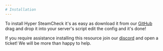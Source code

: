 ```yaml
---
# Installation
---
```


To install Hyper SteamCheck it's as easy as download it from our [GitHub](https://github.com/HyperScripts-FiveM/Steam-Checker) drag and drop it into your server's script edit the config and it's done!

If you require assistance installing this resource join our [discord](https://pribilovic.net/discord) and open a ticket! We will be more than happy to help.